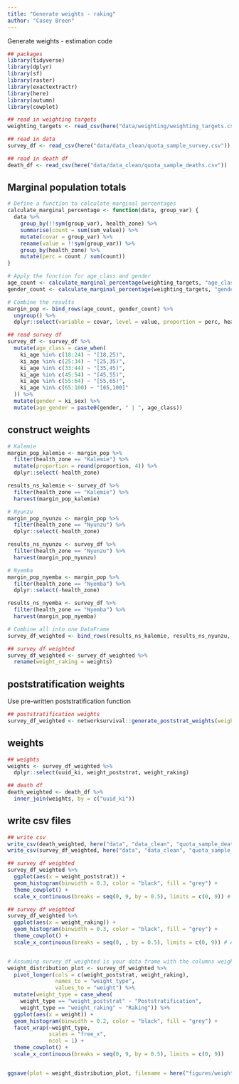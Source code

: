 ```yaml
---
title: "Generate weights - raking"
author: "Casey Breen" 
---
```


Generate weights - estimation code 

```r
## packages 
library(tidyverse)
library(dplyr)
library(sf)
library(raster)
library(exactextractr)
library(here)
library(autumn)
library(cowplot)

## read in weighting targets 
weighting_targets <- read_csv(here("data/weighting/weighting_targets.csv"))

## read in data 
survey_df <- read_csv(here("data/data_clean/quota_sample_survey.csv")) 

## read in death df 
death_df <- read_csv(here("data/data_clean/quota_sample_deaths.csv"))
```

## Marginal population totals 

```r
# Define a function to calculate marginal percentages
calculate_marginal_percentage <- function(data, group_var) {
  data %>%
    group_by(!!sym(group_var), health_zone) %>%
    summarise(count = sum(sum_value)) %>%
    mutate(covar = group_var) %>%
    rename(value = !!sym(group_var)) %>%
    group_by(health_zone) %>%
    mutate(perc = count / sum(count))
}

# Apply the function for age_class and gender
age_count <- calculate_marginal_percentage(weighting_targets, "age_class")
gender_count <- calculate_marginal_percentage(weighting_targets, "gender")

# Combine the results
margin_pop <- bind_rows(age_count, gender_count) %>%
  ungroup() %>%
  dplyr::select(variable = covar, level = value, proportion = perc, health_zone)
```

```r
## read survey df 
survey_df <- survey_df %>% 
  mutate(age_class = case_when(
    ki_age %in% c(18:24) ~ "[18,25)",
    ki_age %in% c(25:34) ~ "[25,35)",
    ki_age %in% c(33:44) ~ "[35,45)",
    ki_age %in% c(45:54) ~ "[45,55)",
    ki_age %in% c(55:64) ~ "[55,65)",
    ki_age %in% c(65:100) ~ "[65,100]"
  )) %>% 
  mutate(gender = ki_sex) %>% 
  mutate(age_gender = paste0(gender, " | ", age_class))
```

## construct weights 

```r
# Kalemie
margin_pop_kalemie <- margin_pop %>% 
  filter(health_zone == "Kalemie") %>%
  mutate(proportion = round(proportion, 4)) %>% 
  dplyr::select(-health_zone)

results_ns_kalemie <- survey_df %>% 
  filter(health_zone == "Kalemie") %>% 
  harvest(margin_pop_kalemie)

# Nyunzu
margin_pop_nyunzu <- margin_pop %>% 
  filter(health_zone == "Nyunzu") %>%
  dplyr::select(-health_zone)

results_ns_nyunzu <- survey_df %>% 
  filter(health_zone == "Nyunzu") %>% 
  harvest(margin_pop_nyunzu)

# Nyemba
margin_pop_nyemba <- margin_pop %>% 
  filter(health_zone == "Nyemba") %>%
  dplyr::select(-health_zone)

results_ns_nyemba <- survey_df %>% 
  filter(health_zone == "Nyemba") %>% 
  harvest(margin_pop_nyemba)

# Combine all into one DataFrame
survey_df_weighted <- bind_rows(results_ns_kalemie, results_ns_nyunzu, results_ns_nyemba) 

## survey df weighted 
survey_df_weighted <- survey_df_weighted %>% 
  rename(weight_raking = weights)
```

## poststratification weights 

Use pre-written poststratification function 

```r
## poststratification weights 
survey_df_weighted <- networksurvival::generate_poststrat_weights(weighting_targets = weighting_targets, survey_df = survey_df_weighted) 
```

## weights 

```r
## weights 
weights <- survey_df_weighted %>% 
  dplyr::select(uuid_ki, weight_poststrat, weight_raking)

## death df 
death_weighted <- death_df %>% 
  inner_join(weights, by = c("uuid_ki"))
```


## write csv files  

```r
## write csv 
write_csv(death_weighted, here("data", "data_clean", "quota_sample_deaths.csv"))
write_csv(survey_df_weighted, here("data", "data_clean", "quota_sample_survey.csv"))
```


```r
## survey df weighted 
survey_df_weighted %>% 
  ggplot(aes(x = weight_poststrat)) + 
  geom_histogram(binwidth = 0.3, color = "black", fill = "grey") + 
  theme_cowplot() + 
  scale_x_continuous(breaks = seq(0, 9, by = 0.5), limits = c(0, 9)) # Add tick marks every 0.05 

## survey df weighted 
survey_df_weighted %>% 
  ggplot(aes(x = weight_raking)) + 
  geom_histogram(binwidth = 0.3, color = "black", fill = "grey") + 
  theme_cowplot() + 
  scale_x_continuous(breaks = seq(0, , by = 0.5), limits = c(0, 9)) # Add tick marks every 0.05 


# Assuming survey_df_weighted is your data frame with the columns weight_poststrat and weight_raking
weight_distribution_plot <- survey_df_weighted %>%
  pivot_longer(cols = c(weight_poststrat, weight_raking), 
               names_to = "weight_type", 
               values_to = "weight") %>%
  mutate(weight_type = case_when(
    weight_type == "weight_poststrat" ~ "Poststratification",
    weight_type == "weight_raking" ~ "Raking")) %>% 
  ggplot(aes(x = weight)) + 
  geom_histogram(binwidth = 0.2, color = "black", fill = "grey") + 
  facet_wrap(~weight_type, 
             scales = "free_x",
             ncol = 1) +
  theme_cowplot() + 
  scale_x_continuous(breaks = seq(0, 9, by = 0.5), limits = c(0, 9))


ggsave(plot = weight_distribution_plot, filename = here("figures/weight_distn.png"), width = 6, height = 6)
```
